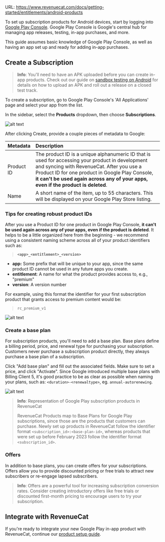 URL: https://www.revenuecat.com/docs/getting-started/entitlements/android-products

To set up subscription products for Android devices, start by logging into [Google Play Console](https://play.google.com/console). Google Play Console is Google's central hub for managing app releases, testing, in-app purchases, and more.

This guide assumes basic knowledge of Google Play Console, as well as having an app set up and ready for adding in-app purchases.

## Create a Subscription

> **Info**: You'll need to have an APK uploaded before you can create in-app products. Check out our guide on [sandbox testing on Android](sandbox-android.md) for details on how to upload an APK and roll out a release on a closed test track.

To create a subscription, go to Google Play Console's 'All Applications' page and select your app from the list.

In the sidebar, select the **Products** dropdown, then choose **Subscriptions**.

![alt text](image-3.png)

After clicking Create, provide a couple pieces of metadata to Google:

| Metadata   | Description                                                                                                                                                                                                                                                                           |
| :--------- | :------------------------------------------------------------------------------------------------------------------------------------------------------------------------------------------------------------------------------------------------------------------------------------ |
| Product ID | The product ID is a unique alphanumeric ID that is used for accessing your product in development and syncing with RevenueCat. After you use a Product ID for one product in Google Play Console, **it can't be used again across any of your apps, even if the product is deleted**. |
| Name       | A short name of the item, up to 55 characters. This will be displayed on your Google Play Store listing.                                                                                                                                                                              |

### Tips for creating robust product IDs

After you use a Product ID for one product in Google Play Console, **it can't be used again across any of your apps, even if the product is deleted**. It helps to be a little organized here from the beginning - we recommend using a consistent naming scheme across all of your product identifiers such as:

> **`<app>_<entitlement>_<version>`**

- **app:** Some prefix that will be unique to your app, since the same product ID cannot be used in any future apps you create.
- **entitlement**: A name for what the product provides access to, e.g., "premium"
- **version**: A version number

For example, using this format the identifier for your first subscription product that grants access to premium content would be:

> `rc_premium_v1`

![alt text](image-2.png)

### Create a base plan

For subscription products, you'll need to add a base plan. Base plans define a billing period, price, and renewal type for purchasing your subscription. Customers never purchase a subscription product directly, they always purchase a base plan of a subscription.

Click "Add base plan" and fill out the associated fields. Make sure to set a price, and click "Activate". Since Google introduced multiple base plans with Billing Client 5, it's good practice to be as clear as possible when naming your plans, such as: `<duration>-<renewaltype>`, eg. `annual-autorenewing`.

![alt text](image-1.png)

> **Info**: Representation of Google Play subscription products in RevenueCat
> 
> RevenueCat Products map to Base Plans for Google Play subscriptions, since those are the products that customers can purchase. Newly set up products in RevenueCat follow the identifier format `<subscription_id>:<base-plan-id>`, whereas products that were set up before February 2023 follow the identifier format `<subscription_id>`.

### Offers

In addition to base plans, you can create offers for your subscriptions. Offers allow you to provide discounted pricing or free trials to attract new subscribers or re-engage lapsed subscribers.

> **Info**: Offers are a powerful tool for increasing subscription conversion rates. Consider creating introductory offers like free trials or discounted first-month pricing to encourage users to try your subscription.

## Integrate with RevenueCat

If you're ready to integrate your new Google Play in-app product with RevenueCat, continue our [product setup guide](./entitlements.md).